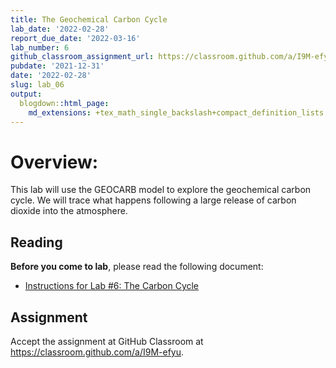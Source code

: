 ```yaml
---
title: The Geochemical Carbon Cycle
lab_date: '2022-02-28'
report_due_date: '2022-03-16'
lab_number: 6
github_classroom_assignment_url: https://classroom.github.com/a/I9M-efyu
pubdate: '2021-12-31'
date: '2022-02-28'
slug: lab_06
output:
  blogdown::html_page:
    md_extensions: +tex_math_single_backslash+compact_definition_lists
---
```

# Overview:

This lab will use the GEOCARB model to explore the geochemical carbon cycle. We will trace what happens following a large release of carbon dioxide into the atmosphere.

## Reading

**Before you come to lab**, please read the following document:

* [Instructions for Lab #6: The Carbon Cycle](/lab_docs/lab_06_instructions){target="_blank"}

## Assignment
Accept the assignment at GitHub Classroom at <https://classroom.github.com/a/I9M-efyu>.
